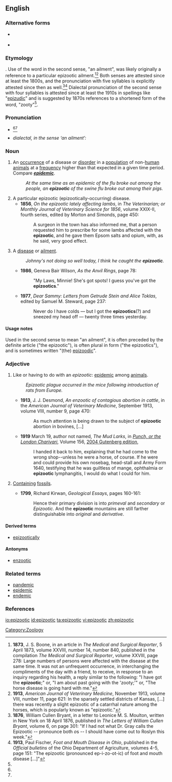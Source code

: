 {{wikipedia}}
==English==

===Alternative forms===
* {{l|en|epizoötic}} {{qualifier|{{l|en|pentasyllabic}} senses}}
* {{l|en|epizoodic}} {{qualifier|{{l|en|tetrasyllabic}} senses}}

===Etymology===
{{confix|epi|zo-|otic}}. Use of the word in the second sense, "an ailment", was likely originally a reference to a particular epizootic ailment.<ref name="April 1873">'''1873''', J. S. Boone, in an article in ''The Medical and Surgical Reporter'', 5 April 1873, volume XXVIII, number 14, number 840, published in the compilation ''The Medical and Surgical Reporter'', volume XXVIII, page 278: Large numbers of persons were affected with the disease at the same time. It was not an unfrequent occurrence, in interchanging the compliments of the day with a friend, to receive, in response to an inquiry regarding his health, a reply similar to the following: "I have got the '''epizootic''';" or, "I am about past going with the 'zooty;'" or, "The horse disease is going hard with me."</ref><ref>'''1913''', ''American Journal of Veterinary Medicine'', November 1913, volume VIII, number 11, page 621: In the sparsely settled districts of Kansas, [...] there was recently a slight epizootic of a catarrhal nature among the horses, which is popularly known as "epizootic."</ref> Both senses are attested since at least the 1800s, and the pronunciation with five syllables is explicitly attested since then as well.<ref name="five syllables 1">'''1876''', William Cullen Bryant, in a letter to Leonice M. S. Moulton, written in New York on 18 April 1876, published in ''The Letters of William Cullen Bryant'', volume 6, on page 301: "If I had not what Dr. Gray calls the Epizootic -- pronounce both ''o''s -- I should have come out to Roslyn this week."</ref><ref name="five syllables 2">'''1913''', Paul Fischer, ''Foot and Mouth Disease in Ohio'', published in the ''Official bulletins'' of the Ohio Department of Agriculture, volumes 4-5, page 151: "The epizootic (pronounced ep-i-zo-ot-ic) of foot and mouth disease [...]"</ref> Dialectal pronunciation of the second sense with four syllables is attested since at least the 1910s in spellings like "[[epizudic]]"<!-- see[[Citations:epizudic]]--> and is suggested by 1870s references to a shortened form of the word, "zooty"<ref name="April 1873"></ref>.

===Pronunciation===
* {{IPA|/ɛpɪ.zəˈwɒtɪk/|/ɛpɪ.zoʊˈɒtɪk/}}<ref name="five syllables 1"></ref><ref name="five syllables 2"></ref>
* ''dialectal, in the sense ‘an ailment’:'' {{IPA|/ɛpɪˈzuːdɪk/}}

===Noun===
{{en-noun}}

# {{context|epidemiology}} An [[occurrence]] of a disease or [[disorder]] in a [[population]] of non-[[human]] [[animal]]s at a [[frequency]] higher than that expected in a given time period. Compare '''''[[epidemic]]'''''.
#: ''At the same time as an epidemic of the flu broke out among the people, an '''epizootic''' of the swine flu broke out among their pigs.''
# A particular epizootic (epizootically-occurring) disease.
#* '''1856''', ''On the epizootic lately affecting lambs'', in ''The Veterinarian; or Monthly Journal of Veterinary Science for 1856'', volume XXIX-II, fourth series, edited by Morton and Simonds, page 450: 
#*: A surgeon in the town has also informed me, that a person requested him to prescribe for some lambs affected with the '''epizootic''', and he gave them Epsom salts and opium, with, as he said, very good effect.
# {{rfv-sense}} {{context|dialectal|humorous|often|_|plural}} A [[disease]] or [[ailment]].
#: ''Johnny's not doing so well today, I think he caught the '''epizootic'''.''
#* '''1986''', Geneva Bair Wilson, ''As the Anvil Rings'', page 78: 
#*: "My Laws, Minnie! She's got spots! I guess you've got the '''epizootics'''."
#* '''1977''', ''Dear Sammy: Letters from Getrude Stein and Alice Toklas'', edited by Samuel M. Steward, page 237: 
#*: Never do I have colds — but I got the '''epizootics'''(?) and sneezed my head off — twenty three times yesterday.

====Usage notes====
Used in the second sense to mean "an ailment", it is often preceded by the definite article ("the epizootic"), is often plural in form ("the epizootics"), and is sometimes written "(the) [[epizoodic]]".

===Adjective===
{{en-adj|?}}

# {{context|epidemiology}} Like or having to do with an ''epizootic'': [[epidemic]] among [[animal]]s.
#: ''Epizootic plague occurred in the mice following introduction of rats from Europe.''
#* '''1913''', J. J. Desmond, ''An enzootic of contagious abortion in cattle'', in the ''American Journal of Veterinary Medicine'', September 1913, volume VIII, number 9, page 470: 
#*: As much attention is being drawn to the subject of '''epizootic''' abortion in bovines, [...]
#* '''1919''' March 19, author not named, ''The Mud Larks'', in ''[[w:Punch (magazine)|Punch, or the London Charivari]]'', Volume 156, [http://www.gutenberg.org/dirs/1/1/9/0/11908/11908-8.txt 2004 Gutenberg edition],
#*: I handed it back to him, explaining that he had come to the wrong shop--unless he were a horse, of course. If he were and could provide his own nosebag, head-stall and Army Form 1640, testifying that he was guiltless of mange, ophthalmia or '''epizootic''' lymphangitis, I would do what I could for him.
# {{context|geology}} [[contain|Containing]] [[fossil]]s.
#* '''1799''', Richard Kirwan, ''Geological Essays'', pages 160-161: 
#*: Hence their primary division is into ''primeval'' and ''secondary'' or ''Epizootic''. And the '''epizootic''' mountains are still farther distinguishable into ''original'' and ''derivative''. 

====Derived terms====
* [[epizootically]]

====Antonyms====
* [[enzootic]]

===Related terms===
* [[pandemic]]
* [[epidemic]]
* [[endemic]]

===References===
<references />

[[Category:Zoology]]

[[io:epizootic]]
[[id:epizootic]]
[[ta:epizootic]]
[[vi:epizootic]]
[[zh:epizootic]]